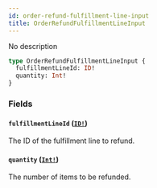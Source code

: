```yaml
---
id: order-refund-fulfillment-line-input
title: OrderRefundFulfillmentLineInput
---
```


No description

```graphql
type OrderRefundFulfillmentLineInput {
  fulfillmentLineId: ID!
  quantity: Int!
}
```

### Fields

#### `fulfillmentLineId` ([`ID!`](/docs/developer/api-reference/scalars/id))

The ID of the fulfillment line to refund.

#### `quantity` ([`Int!`](/docs/developer/api-reference/scalars/int))

The number of items to be refunded.
